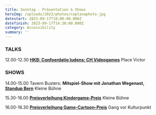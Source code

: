 ```yaml
---
title: Sonntag - Präsentation & Shows
heroImg: /uploads/2023/photos/coplanaphoto.jpg
datestart: 2023-09-17T10:00:00.000Z
datefinish: 2023-09-17T14:30:00.000Z
category: Accessibility
summary: ''
---
```


### TALKS

12.00-12.30 	**[HKB: Confoerdatio ludens: CH Videogames](https://chludens.hypotheses.org/)**		Place Victor

### SHOWS

14.00-15.00	Tavern Busters: **Mitspiel-Show mit Jonathan Wegenast, [Standup Bern](https://standupbern.ch/)**	Kleine Bühne

15.30-16.00	**[Preisverleihung Kindergame-Preis](https://playbern.ch/posts/Preisverleihung-Kinder-Game-Preis)**			Kleine Bühne

16.00-16.30	**[Preisverleihung Game-Cartoon-Preis](https://petarde.ch/news/cartoon-und-meme-wettbewerb "Petarde PlayBern Cartoon Preis")**	Gang vor Kulturpunkt
